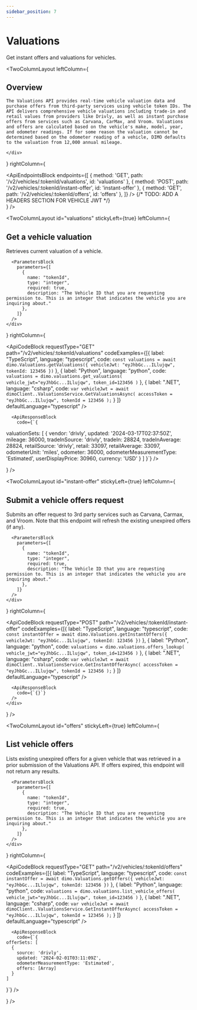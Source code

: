 ```yaml
---
sidebar_position: 7
---
```


# Valuations
Get instant offers and valuations for vehicles.

<TwoColumnLayout
  leftColumn={
    <div>
      <h2>Overview</h2>

    The Valuations API provides real-time vehicle valuation data and purchase offers from third-party services using vehicle token IDs. The API delivers comprehensive vehicle valuations including trade-in and retail values from providers like Drivly, as well as instant purchase offers from services such as Carvana, CarMax, and Vroom. Valuations and offers are calculated based on the vehicle's make, model, year, and odometer readings. If for some reason the valuation cannot be determined based on the odometer reading of a vehicle, DIMO defaults to the valuation from 12,000 annual mileage.

    </div>
  }
  rightColumn={
    <div>
      <BaseUrlBlock url="https://valuations-api.dimo.zone"/>
      <ApiEndpointsBlock
        endpoints={[
          {
            method: 'GET',
            path: '/v2/vehicles/:tokenId/valuations',
            id: 'valuations'
          },
          {
            method: 'POST',
            path: '/v2/vehicles/:tokenId/instant-offer',
            id: 'instant-offer'
          },
          {
            method: 'GET',
            path: '/v2/vehicles/:tokenId/offers',
            id: 'offers'
          },
        ]}
      />
      {/* TODO: ADD A HEADERS SECTION FOR VEHICLE JWT */}
    </div>
  }
/>

<TwoColumnLayout
  id="valuations"
  stickyLeft={true}
  leftColumn={
    <div>
      <h2>Get a vehicle valuation</h2>
      Retrieves current valuation of a vehicle.

      <ParametersBlock
        parameters={[
          {
            name: "tokenId",
            type: "integer",
            required: true,
            description: "The Vehicle ID that you are requesting permission to. This is an integer that indicates the vehicle you are inquiring about."
          },
        ]}
      />
    </div>
  }
  rightColumn={
    <div>
      <ApiCodeBlock
        requestType="GET"
        path="/v2/vehicles/:tokenId/valuations"
        codeExamples={[{
            label: "TypeScript",
            language: "typescript",
            code: `const valuations = await dimo.Valuations.getValuations({
    vehicleJwt: "eyJhbGc...ILlujqw",
    tokenId: 123456
  })`
          },
          {
            label: "Python",
            language: "python",
            code: `valuations = dimo.valuations.get_valuations(
    vehicle_jwt="eyJhbGc...ILlujqw",
    token_id=123456
  )`
          },
          {
            label: ".NET",
            language: "csharp",
            code: `var vehicleJwt = await dimoClient..ValuationsService.GetValuationsAsync(
    accessToken = "eyJhbGc...ILlujqw",
    tokenId = 123456
  );`
          }
        ]}
        defaultLanguage="typescript"
      />

      <ApiResponseBlock
        code={`{
  valuationSets: [
    {
      vendor: 'drivly',
      updated: '2024-03-17T02:37:50Z',
      mileage: 36000,
      tradeInSource: 'drivly',
      tradeIn: 28824,
      tradeInAverage: 28824,
      retailSource: 'drivly',
      retail: 33097,
      retailAverage: 33097,
      odometerUnit: 'miles',
      odometer: 36000,
      odometerMeasurementType: 'Estimated',
      userDisplayPrice: 30960,
      currency: 'USD'
    }
  ]
}`}
      />
    </div>
  }
/>

<TwoColumnLayout
  id="instant-offer"
  stickyLeft={true}
  leftColumn={
    <div>
      <h2>Submit a vehicle offers request</h2>
      Submits an offer request to 3rd party services such as Carvana, Carmax, and Vroom. Note that this endpoint will refresh the existing unexpired offers (if any).

      <ParametersBlock
        parameters={[
          {
            name: "tokenId",
            type: "integer",
            required: true,
            description: "The Vehicle ID that you are requesting permission to. This is an integer that indicates the vehicle you are inquiring about."
          },
        ]}
      />
    </div>
  }
  rightColumn={
    <div>
      <ApiCodeBlock
        requestType="POST"
        path="/v2/vehicles/:tokenId/instant-offer"
        codeExamples={[{
            label: "TypeScript",
            language: "typescript",
            code: `const instantOffer = await dimo.Valuations.getInstantOffers({
    vehicleJwt: "eyJhbGc...ILlujqw",
    tokenId: 123456
  })`
          },
          {
            label: "Python",
            language: "python",
            code: `valuations = dimo.valuations.offers_lookup(
    vehicle_jwt="eyJhbGc...ILlujqw",
    token_id=123456
  )`
          },
          {
            label: ".NET",
            language: "csharp",
            code: `var vehicleJwt = await dimoClient..ValuationsService.GetInstantOfferAsync(
    accessToken = "eyJhbGc...ILlujqw",
    tokenId = 123456
  );`
          }
        ]}
        defaultLanguage="typescript"
      />

      <ApiResponseBlock
        code={`{}`}
      />
    </div>
  }
/>

<TwoColumnLayout
  id="offers"
  stickyLeft={true}
  leftColumn={
    <div>
      <h2>List vehicle offers</h2>
      Lists existing unexpired offers for a given vehicle that was retrieved in
      a prior submission of the Valuations API. If offers expired, this endpoint
      will not return any results.

      <ParametersBlock
        parameters={[
          {
            name: "tokenId",
            type: "integer",
            required: true,
            description: "The Vehicle ID that you are requesting permission to. This is an integer that indicates the vehicle you are inquiring about."
          },
        ]}
      />
    </div>
  }
  rightColumn={
    <div>
      <ApiCodeBlock
        requestType="GET"
        path="/v2/vehicles/:tokenId/offers"
        codeExamples={[{
            label: "TypeScript",
            language: "typescript",
            code: `const instantOffer = await dimo.Valuations.getOffers({
    vehicleJwt: "eyJhbGc...ILlujqw",
    tokenId: 123456
  })`
          },
          {
            label: "Python",
            language: "python",
            code: `valuations = dimo.valuations.list_vehicle_offers(
    vehicle_jwt="eyJhbGc...ILlujqw",
    token_id=123456
  )`
          },
          {
            label: ".NET",
            language: "csharp",
            code: `var vehicleJwt = await dimoClient..ValuationsService.GetInstantOfferAsync(
    accessToken = "eyJhbGc...ILlujqw",
    tokenId = 123456
  );`
          }
        ]}
        defaultLanguage="typescript"
      />

      <ApiResponseBlock
        code={`{
    offerSets: [
      {
        source: 'drivly',
        updated: '2024-02-01T03:11:09Z',
        odometerMeasurementType: 'Estimated',
        offers: [Array]
      }
    ]
}`}
      />
    </div>
  }
/>
